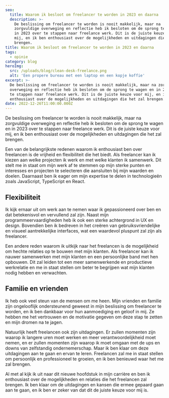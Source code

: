 ```yaml
---
seo:
  title: Waarom ik besloot om freelancer te worden in 2023 en daarna
  description: >-
    De beslissing om freelancer te worden is nooit makkelijk, maar na
    zorgvuldige overweging en reflectie heb ik besloten om de sprong te wagen en
    in 2023 over te stappen naar freelance werk. Dit is de juiste keuze voor
    mij, en ik ben enthousiast over de mogelijkheden en uitdagingen die het zal
    brengen.
title: Waarom ik besloot om freelancer te worden in 2023 en daarna
tags:
  - opinie
category: blog
heroImg: 
  src: /uploads/blog/clean-desk-freelance.png
  alt: 'Een propere bureau met een laptop en een kopje koffie'
excerpt: >-
  De beslissing om freelancer te worden is nooit makkelijk, maar na zorgvuldige
  overweging en reflectie heb ik besloten om de sprong te wagen en in 2023 over
  te stappen naar freelance werk. Dit is de juiste keuze voor mij, en ik ben
  enthousiast over de mogelijkheden en uitdagingen die het zal brengen.
date: 2022-12-26T11:00:00.000Z
---
```


De beslissing om freelancer te worden is nooit makkelijk, maar na zorgvuldige overweging en
reflectie heb ik besloten om de sprong te wagen en in 2023 over te stappen naar freelance
werk. Dit is de juiste keuze voor mij, en ik ben enthousiast over de
mogelijkheden en uitdagingen die het zal brengen.

Een van de belangrijkste redenen waarom ik enthousiast ben over freelancen is de vrijheid en
flexibiliteit die het biedt. Als freelancer kan ik kiezen aan welke projecten ik werk en
met welke klanten ik samenwerk. Dit stelt me in staat om mijn werk af te stemmen op mijn sterke punten en
interesses en projecten te selecteren die aansluiten bij mijn waarden en doelen. Daarnaast
ben ik eager om mijn expertise te delen in technologieën zoals JavaScript,
TypeScript en React.

## Flexibiliteit

Ik kijk ernaar uit om werk aan te nemen waar ik gepassioneerd over ben en
dat betekenisvol en vervullend zal zijn. Naast mijn programmeervaardigheden heb
ik ook een sterke achtergrond in UX en design. Bovendien ben ik bedreven in
het creëren van gebruiksvriendelijke en visueel aantrekkelijke interfaces, wat een
waardevol pluspunt zal zijn als freelancer.

Een andere reden waarom ik uitkijk naar het freelancen is de mogelijkheid om
hechte relaties op te bouwen met mijn klanten. Als freelancer kan ik nauwer
samenwerken met mijn klanten en een persoonlijke band met hen opbouwen. Dit zal leiden tot
een meer samenwerkende en productieve werkrelatie en me in staat stellen om beter
te begrijpen wat mijn klanten nodig hebben en verwachten.

## Familie en vrienden

Ik heb ook veel steun van de mensen om me heen. Mijn vrienden en familie zijn
ongelooflijk ondersteunend geweest in mijn beslissing om freelancer te worden, en ik ben dankbaar voor
hun aanmoediging en geloof in mij. Ze hebben me het vertrouwen en
de motivatie gegeven om deze stap te zetten en mijn dromen na te jagen.

Natuurlijk heeft freelancen ook zijn uitdagingen. Er zullen momenten zijn waarop ik
langere uren moet werken en meer verantwoordelijkheid moet nemen, en er zullen momenten zijn
waarop ik moet omgaan met de ups en downs van zelfstandig ondernemerschap. Maar ik ben klaar om
deze uitdagingen aan te gaan en ervan te leren. Freelancen zal me in staat stellen om
persoonlijk en professioneel te groeien, en ik ben benieuwd waar het me zal brengen.

Al met al kijk ik uit naar dit nieuwe hoofdstuk in mijn carrière en ben ik enthousiast over
de mogelijkheden en relaties die het freelancen zal brengen. Ik ben klaar om
de uitdagingen en kansen die ermee gepaard gaan aan te gaan, en ik ben er zeker van
dat dit de juiste keuze voor mij is.
